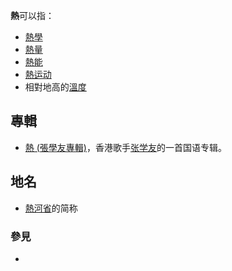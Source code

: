 '''熱'''可以指：
* [[熱學|熱學]]
* [[熱量|熱量]]
* [[熱能|熱能]]
* [[熱运动|熱运动]]
* 相對地高的[[温度|溫度]]

== 專輯 ==
* [[熱_(張學友專輯)|熱 (張學友專輯)]]，香港歌手[[张学友|张学友]]的一首国语专辑。
== 地名 ==
* [[熱河省|熱河省]]的简称

=== 參見 ===
* {{Lookfrom}}

{{disambig|R|cat=一字消歧義}}